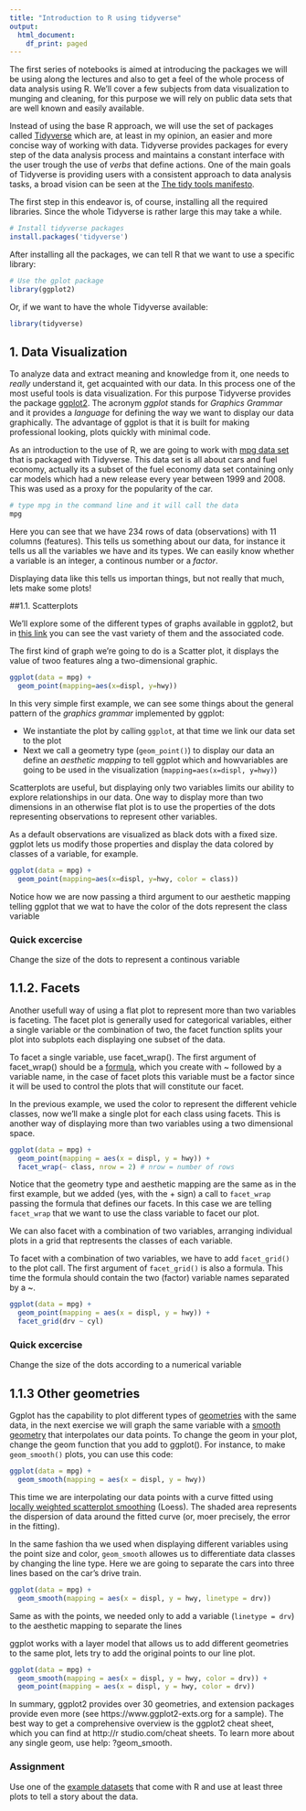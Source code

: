 ```yaml
---
title: "Introduction to R using tidyverse"
output:
  html_document:
    df_print: paged
---
```


The first series of notebooks is aimed at introducing the packages we will be using along the lectures and also to get a feel of the whole process of data analysis using R. We'll cover a few subjects from data visualization to munging and cleaning, for this purpose we will rely on public data sets that are well known and easily available.

Instead of using the base R approach, we will use the set of packages called [Tidyverse](https://www.tidyverse.org/) which are, at least in my opinion, an easier and more concise way of working with data. Tidyverse provides packages for every step of the data analysis process and maintains a constant interface with the user trough the use of _verbs_ that define actions. One of the main goals of Tidyverse is providing users with a consistent approach to data analysis tasks, a broad vision can be seen at the [The tidy tools manifesto
](https://cran.r-project.org/web/packages/tidyverse/vignettes/manifesto.html).

The first step in this endeavor is, of course, installing all the required libraries. Since the whole Tidyverse is rather large this may take a while.

```r
# Install tidyverse packages 
install.packages('tidyverse')
```

After installing all the packages, we can tell R that we want to use a specific library:
```r
# Use the gplot package
library(ggplot2)
```

Or, if we want to have the whole Tidyverse available:
```r
library(tidyverse)
```


## 1. Data Visualization 

To analyze data and extract meaning and knowledge from it, one needs to _really_ understand it, get acquainted with our data. In this process one of the most useful tools is data visualization. For this purpose Tidyverse provides the package [ggplot2](http://ggplot2.tidyverse.org/). The acronym *ggplot* stands for *Graphics Grammar* and it  provides a _language_ for defining the way we want to display our data graphically. The advantage of ggplot is that it is built for making professional looking, plots quickly with minimal code.

As an introduction to the use of R, we are going to work with [mpg data set](https://archive.ics.uci.edu/ml/datasets/auto+mpg) that is packaged with Tidyverse. This data set is all about cars and fuel economy, actually its a subset of the fuel economy data set containing only car models which had a new release every year between 1999 and 2008. This was used as a proxy for the popularity of the car.

```r
# type mpg in the command line and it will call the data 
mpg
```

Here you can see that we have 234 rows of data (observations) with 11 columns (features). This tells us something about our data, for instance it tells us all the variables we have and its types. We can easily know whether a variable is an integer, a continous number or a _factor_.

Displaying data like this tells us importan things, but not really that much, lets make some plots!

##1.1. Scatterplots

We'll explore some of the different types of graphs available in ggplot2, but in  [this link](https://www.r-graph-gallery.com/)  you can see the vast variety of them and the  associated code.

The first kind of graph we're going to do is a Scatter plot, it displays the value of twoo features alng a two-dimensional graphic.

```r

ggplot(data = mpg) +
  geom_point(mapping=aes(x=displ, y=hwy)) 
```

In this very simple first example, we can see some things about the general pattern of the _graphics grammar_ implemented by ggplot:

* We instantiate the plot by calling `ggplot`, at that time we link our data set to the plot
* Next we call a geometry type (`geom_point()`) to display our data an define an _aesthetic mapping_ to tell ggplot which and howvariables are going to be used in the visualization (`mapping=aes(x=displ, y=hwy)`) 

Scatterplots are useful, but displaying only two variables limits our ability to explore relationships in our data. One way to display more than two dimensions in an otherwise flat plot is to use the properties of the dots representing observations to represent other variables. 

As a default observations are visualized as black dots with a fixed size. ggplot lets us modify those properties and display the data colored by classes of a variable, for example. 

```r
ggplot(data = mpg) + 
  geom_point(mapping=aes(x=displ, y=hwy, color = class)) 
```

Notice how we are now passing a third argument to our aesthetic mapping telling ggplot that we wat to have the color of the dots represent the class variable

### Quick excercise

Change the size of the dots to represent a continous variable


## 1.1.2. Facets 

Another usefull way of using a flat plot to represent more than two variables is faceting. The facet plot is generally used for categorical variables, either a single variable or the combination of two, the facet function splits your plot into subplots each displaying one subset of the data. 

To facet a single variable, use facet_wrap(). The first argument of facet_wrap() should be a [formula](https://www.datacamp.com/community/tutorials/r-formula-tutorial), which you create with ~ followed by a variable name, in the case of facet plots this variable must be a factor since it will be used to control the plots that will constitute our facet. 

In the previous example, we used the color to represent the different vehicle classes, now we'll make a single plot for each class using facets. This is another way of displaying more than two variables using a two dimensional space.

```r
ggplot(data = mpg) + 
  geom_point(mapping = aes(x = displ, y = hwy)) + 
  facet_wrap(~ class, nrow = 2) # nrow = number of rows 

```
Notice that the geometry type and aesthetic mapping are the same as in the first example, but we added (yes, with the + sign) a call to `facet_wrap` passing the formula that defines our facets. In this case we are telling `facet_wrap` that we want to use the class variable to facet our plot.

We can also facet with a combination of two variables, arranging individual plots in a grid that reptresents the classes of each variable.

To facet with a combination of two variables, we have to add `facet_grid()` to the plot call. The first argument of `facet_grid()` is also a formula. This time the formula should contain the two (factor) variable names separated by a ~.

```r
ggplot(data = mpg) + 
  geom_point(mapping = aes(x = displ, y = hwy)) + 
  facet_grid(drv ~ cyl)
```

### Quick excercise

Change the size of the dots according to a numerical variable

## 1.1.3 Other geometries

Ggplot has the capability to plot different types of [geometries](http://ggplot2.tidyverse.org/reference/) with the same data, in the next exercise we will graph the same variable with a [smooth geometry](http://ggplot2.tidyverse.org/reference/geom_smooth.html) that interpolates our data points. To change the geom in your plot, change the geom function that you add to ggplot(). For instance, to make `geom_smooth()` plots, you can use this code:

```r
ggplot(data = mpg) + 
  geom_smooth(mapping = aes(x = displ, y = hwy)) 
```

This time we are interpolating our data points with a curve fitted using [locally weighted scatterplot smoothing](https://en.wikipedia.org/wiki/Local_regression) (Loess). The shaded area represents the dispersion of data around the fitted curve (or, moer precisely, the error in the fitting).

In the same fashion tha we used when displaying different variables using the point size and color, `geom_smooth` allowes us to differentiate data classes by changing the line type. Here we are going to separate the cars into three lines based on the car’s drive train.

```r
ggplot(data = mpg) + 
  geom_smooth(mapping = aes(x = displ, y = hwy, linetype = drv))
```

Same as with the points, we needed only to add a variable (`linetype = drv`) to the aesthetic mapping to separate the lines

ggplot works with a layer model that allows us to add different geometries to the same plot, lets try to add the original points to our line plot.

```r
ggplot(data = mpg) + 
  geom_smooth(mapping = aes(x = displ, y = hwy, color = drv)) +
  geom_point(mapping = aes(x = displ, y = hwy, color = drv))
```

In summary, ggplot2 provides over 30 geometries, and extension packages provide even more (see https://www.ggplot2-exts.org for a sample). The best way to get a comprehensive overview is the ggplot2 cheat sheet, which you can find at http://r studio.com/cheat sheets. To learn more about any single geom, use help: ?geom_smooth.

### Assignment

Use one of the [example datasets](https://stat.ethz.ch/R-manual/R-devel/library/datasets/html/00Index.html) that come with R and use at least three plots to tell a story about the data.


